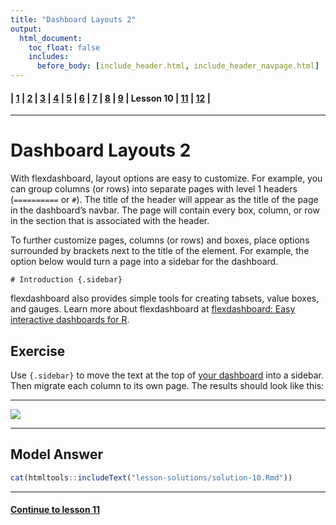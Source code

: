 ```yaml
---
title: "Dashboard Layouts 2"
output:
  html_document:
    toc_float: false
    includes:
      before_body: [include_header.html, include_header_navpage.html]
---
```


#### | **[ 1 ](lesson-1.html)** |  **[ 2 ](lesson-2.html)** |  **[ 3 ](lesson-3.html)** | **[ 4 ](lesson-4.html)** | **[ 5 ](lesson-5.html)** | **[ 6 ](lesson-6.html)** | **[ 7 ](lesson-7.html)** | **[ 8 ](lesson-8.html)** | **[ 9 ](lesson-9.html)** | Lesson 10 | **[ 11 ](lesson-11.html)** | **[ 12 ](lesson-12.html)** |
***

# Dashboard Layouts 2

With flexdashboard, layout options are easy to customize. For example, you can group columns (or rows) into separate pages with level 1 headers (`==========` or `#`). The title of the header will appear as the title of the page in the dashboard's navbar. The page will contain every box, column, or row in the section that is associated with the header.

To further customize pages, columns (or rows) and boxes, place options surrounded by brackets next to the title of the element. For example, the option below would turn a page into a sidebar for the dashboard.

```
# Introduction {.sidebar}
```

flexdashboard also provides simple tools for creating tabsets, value boxes, and gauges. Learn more about flexdashboard at [flexdashboard: Easy interactive dashboards for R](http://rmarkdown.rstudio.com/flexdashboard/).

## Exercise

Use `{.sidebar}` to move the text at the top of [your dashboard](lesson-exercises/exercise-10.Rmd) into a sidebar. Then migrate each column to its own page. The results should look like this:

***

![](lesson-images/dashboardDashboard2.png)

***

## Model Answer

```r
cat(htmltools::includeText("lesson-solutions/solution-10.Rmd"))
```
***
#### [Continue to lesson 11](lesson-11.html)
